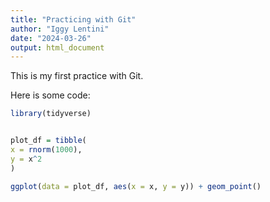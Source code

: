 ```yaml
---
title: "Practicing with Git"
author: "Iggy Lentini"
date: "2024-03-26"
output: html_document
---
```


This is my first practice with Git.

Here is some code: 

```r
library(tidyverse)


plot_df = tibble(
x = rnorm(1000),
y = x^2
)

ggplot(data = plot_df, aes(x = x, y = y)) + geom_point()
```

